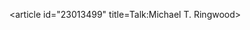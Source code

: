 <article id="23013499" title=Talk:Michael T. Ringwood>
	<talkpage id="23013499" title="Talk:Michael T. Ringwood">
{{Talk header}}
{{WikiProjectBannerShell|living=yes|1=
 {{WikiProject Biography|living=yes|class=stub|listas=Ringwood, Michael T.}}
 {{WikiProject Latter Day Saint movement|class=stub|importance=low|needs-PD-photo=yes}}
}}
	</talkpage>
</article>